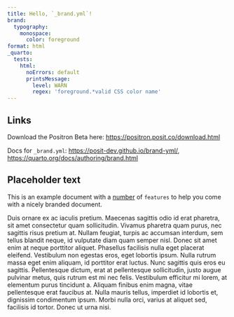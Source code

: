 ```yaml
---
title: Hello, `_brand.yml`!
brand:
  typography: 
    monospace:
      color: foreground
format: html
_quarto:
  tests:
    html:
      noErrors: default
      printsMessage:
        level: WARN
        regex: 'foreground.*valid CSS color name'
---
```


## Links

Download the Positron Beta here: <https://positron.posit.co/download.html>

Docs for `_brand.yml`: <https://posit-dev.github.io/brand-yml/>, <https://quarto.org/docs/authoring/brand.html>

## Placeholder text

This is an example document with a [number](https://quarto.org) of `features` to help you come with a nicely branded document.

Duis ornare ex ac iaculis pretium. Maecenas sagittis odio id erat pharetra, sit amet consectetur quam sollicitudin. Vivamus pharetra quam purus, nec sagittis risus pretium at. Nullam feugiat, turpis ac accumsan interdum, sem tellus blandit neque, id vulputate diam quam semper nisl. Donec sit amet enim at neque porttitor aliquet. Phasellus facilisis nulla eget placerat eleifend. Vestibulum non egestas eros, eget lobortis ipsum. Nulla rutrum massa eget enim aliquam, id porttitor erat luctus. Nunc sagittis quis eros eu sagittis. Pellentesque dictum, erat at pellentesque sollicitudin, justo augue pulvinar metus, quis rutrum est mi nec felis. Vestibulum efficitur mi lorem, at elementum purus tincidunt a. Aliquam finibus enim magna, vitae pellentesque erat faucibus at. Nulla mauris tellus, imperdiet id lobortis et, dignissim condimentum ipsum. Morbi nulla orci, varius at aliquet sed, facilisis id tortor. Donec ut urna nisi.